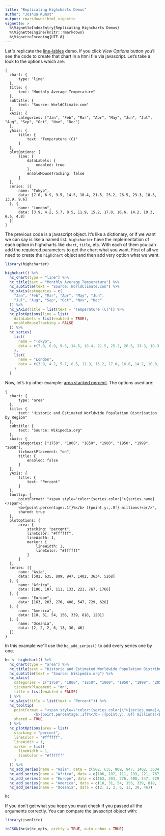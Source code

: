 ```yaml
---
title: "Replicating Highcharts Demos"
author: "Joshua Kunst"
output: rmarkdown::html_vignette
vignette: >
  %\VignetteIndexEntry{Replicating Highcharts Demos}
  %\VignetteEngine{knitr::rmarkdown}
  %\VignetteEncoding{UTF-8}
---
```


Let"s replicate the [line-lables](http://www.highcharts.com/demo/line-labels) demo. If you click
*View Options* button you'll see the code to create that chart in a html file via javascript. Let's
take a look to the options which are:

```
{
  chart: {
      type: "line"
  },
  title: {
      text: "Monthly Average Temperature"
  },
  subtitle: {
      text: "Source: WorldClimate.com"
  },
  xAxis: {
      categories: ["Jan", "Feb", "Mar", "Apr", "May", "Jun", "Jul", "Aug", "Sep", "Oct", "Nov", "Dec"]
  },
  yAxis: {
      title: {
          text: "Temperature (C)"
      }
  },
  plotOptions: {
      line: {
          dataLabels: {
              enabled: true
          },
          enableMouseTracking: false
      }
  },
  series: [{
      name: "Tokyo",
      data: [7.0, 6.9, 9.5, 14.5, 18.4, 21.5, 25.2, 26.5, 23.3, 18.3, 13.9, 9.6]
  }, {
      name: "London",
      data: [3.9, 4.2, 5.7, 8.5, 11.9, 15.2, 17.0, 16.6, 14.2, 10.3, 6.6, 4.8]
  }]
}
```

The previous code is a javascript object. It's like a dictionary, or if we want we can say is like a named
list. `highcharter` have the implementation of each option in highcharts like `chart`, `title`, etc. With 
each of them you can add the requiered parameters to get the chart what you want. First of all we need
to create the `highchart` object and then add very option what we want.

```r
library(highcharter)

highchart() %>%
  hc_chart(type = "line") %>%
  hc_title(text = "Monthly Average Temperature") %>%
  hc_subtitle(text = "Source: WorldClimate.com") %>%
  hc_xAxis(categories = c(
    "Jan", "Feb", "Mar", "Apr", "May", "Jun",
    "Jul", "Aug", "Sep", "Oct", "Nov", "Dec"
  )) %>%
  hc_yAxis(title = list(text = "Temperature (C)")) %>%
  hc_plotOptions(line = list(
    dataLabels = list(enabled = TRUE),
    enableMouseTracking = FALSE
  )) %>%
  hc_series(
    list(
      name = "Tokyo",
      data = c(7.0, 6.9, 9.5, 14.5, 18.4, 21.5, 25.2, 26.5, 23.3, 18.3, 13.9, 9.6)
    ),
    list(
      name = "London",
      data = c(3.9, 4.2, 5.7, 8.5, 11.9, 15.2, 17.0, 16.6, 14.2, 10.3, 6.6, 4.8)
    )
  )
```

Now, let's try other example: [area stacked percent](http://www.highcharts.com/demo/area-stacked-percent). The
options used are:

```
{
  chart: {
      type: "area"
  },
  title: {
      text: "Historic and Estimated Worldwide Population Distribution by Region"
  },
  subtitle: {
      text: "Source: Wikipedia.org"
  },
  xAxis: {
      categories: ["1750", "1800", "1850", "1900", "1950", "1999", "2050"],
      tickmarkPlacement: "on",
      title: {
          enabled: false
      }
  },
  yAxis: {
      title: {
          text: "Percent"
      }
  },
  tooltip: {
      pointFormat: "<span style="color:{series.color}">{series.name}</span>:
      <b>{point.percentage:.1f}%</b> ({point.y:,.0f} millions)<br/>",
      shared: true
  },
  plotOptions: {
      area: {
          stacking: "percent",
          lineColor: "#ffffff",
          lineWidth: 1,
          marker: {
              lineWidth: 1,
              lineColor: "#ffffff"
          }
      }
  },
  series: [{
      name: "Asia",
      data: [502, 635, 809, 947, 1402, 3634, 5268]
  }, {
      name: "Africa",
      data: [106, 107, 111, 133, 221, 767, 1766]
  }, {
      name: "Europe",
      data: [163, 203, 276, 408, 547, 729, 628]
  }, {
      name: "America",
      data: [18, 31, 54, 156, 339, 818, 1201]
  }, {
      name: "Oceania",
      data: [2, 2, 2, 6, 13, 30, 46]
  }]
}
```

In this example we"ll use the `hc_add_series()` to add every series one by one.

```r
hc <- highchart() %>%
  hc_chart(type = "area") %>%
  hc_title(text = "Historic and Estimated Worldwide Population Distribution by Region") %>%
  hc_subtitle(text = "Source: Wikipedia.org") %>%
  hc_xAxis(
    categories = c("1750", "1800", "1850", "1900", "1950", "1999", "2050"),
    tickmarkPlacement = "on",
    title = list(enabled = FALSE)
  ) %>%
  hc_yAxis(title = list(text = "Percent")) %>%
  hc_tooltip(
    pointFormat = "<span style=\"color:{series.color}\">{series.name}</span>:
             <b>{point.percentage:.1f}%</b> ({point.y:,.0f} millions)<br/>",
    shared = TRUE
  ) %>%
  hc_plotOptions(area = list(
    stacking = "percent",
    lineColor = "#ffffff",
    lineWidth = 1,
    marker = list(
      lineWidth = 1,
      lineColor = "#ffffff"
    )
  )) %>%
  hc_add_series(name = "Asia", data = c(502, 635, 809, 947, 1402, 3634, 5268)) %>%
  hc_add_series(name = "Africa", data = c(106, 107, 111, 133, 221, 767, 1766)) %>%
  hc_add_series(name = "Europe", data = c(163, 203, 276, 408, 547, 729, 628)) %>%
  hc_add_series(name = "America", data = c(18, 31, 54, 156, 339, 818, 1201)) %>%
  hc_add_series(name = "Oceania", data = c(2, 2, 2, 6, 13, 30, 46))

hc
```
If you don't get what you hope you must check if you passed all the arguments
correctly. You can compare the javascript object with:

```r
library(jsonlite)
```
```r
toJSON(hc$x$hc_opts, pretty = TRUE, auto_unbox = TRUE)
```

